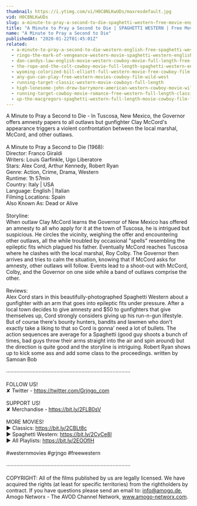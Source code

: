 ```yaml
---
thumbnail: https://i.ytimg.com/vi/H0C8NLKwUDs/maxresdefault.jpg
vid: H0C8NLKwUDs
slug: a-minute-to-pray-a-second-to-die-spaghetti-western-free-movie-english
title: "A Minute to Pray a Second to Die | SPAGHETTI WESTERN | Free Movie | English"
name: "A Minute to Pray a Second to Die"
publishedAt: "2020-01-22T01:45:01Z"
related:
  - a-minute-to-pray-a-second-to-die-western-english-free-spaghetti-western
  - ringo-the-mark-of-vengeance-western-movie-spaghetti-western-english-full-length-free-westerns
  - dan-candys-law-english-movie-western-cowboy-movie-full-length-free-movie-on-youtube
  - the-rope-and-the-colt-cowboy-movie-full-length-spaghetti-western-english-free-full-westerns
  - wyoming-colorized-bill-elliott-full-western-movie-free-cowboy-film
  - any-gun-can-play-free-western-movies-cowboy-film-wild-west
  - running-target-classic-western-movie-cowboys-full-length
  - high-lonesome-john-drew-barrymore-american-western-cowboy-movie-wild-west-english
  - running-target-cowboy-movie-romance-free-western-full-length-classic-movie
  - up-the-macgregors-spaghetti-western-full-length-movie-cowboy-film-free-western-movie
---
```


A Minute to Pray a Second to Die - In Tuscosa, New Mexico, the Governor offers amnesty papers to all outlaws but gunfighter Clay McCord's appearance triggers a violent confrontation between the local marshal, McCord, and other outlaws.<br />
<br />
A Minute to Pray a Second to Die (1968):<br />
Director: Franco Giraldi<br />
Writers: Louis Garfinkle, Ugo Liberatore<br />
Stars:  Alex Cord, Arthur Kennedy, Robert Ryan<br />
Genre:  Action, Crime, Drama, Western<br />
Runtime: 1h 57min<br />
Country: Italy | USA<br />
Language: English | Italian<br />
Filming Locations: Spain<br />
Also Known As: Dead or Alive<br />
<br />
Storyline:<br />
When outlaw Clay McCord learns the Governor of New Mexico has offered an amnesty to all who apply for it at the town of Tuscosa, he is intrigued but suspicious. He circles the vicinity, weighing the offer and encountering other outlaws, all the while troubled by occasional "spells" resembling the epileptic fits which plagued his father. Eventually McCord reaches Tuscosa where he clashes with the local marshal, Roy Colby. The Governor then arrives and tries to calm the situation, knowing that if McCord asks for amnesty, other outlaws will follow. Events lead to a shoot-out with McCord, Colby, and the Governor on one side while a band of outlaws comprise the other.<br />
<br />
Reviews:<br />
Alex Cord stars in this beautifully-photographed Spaghetti Western about a gunfighter with an arm that goes into epileptic fits under pressure. After a local town decides to give amnesty and $50 to gunfighters that give themselves up, Cord strongly considers giving up his run-n-gun lifestyle. But of course there's bounty hunters, bandits and lawmen who don't exactly take a liking to that so Cord is gonna' need a lot of bullets. The action sequences are average for a Spaghetti (good guy shoots a bunch of times, bad guys throw their arms straight into the air and spin around) but the direction is quite good and the storyline is intriguing. Robert Ryan shows up to kick some ass and add some class to the proceedings. written by Samoan Bob<br />
<br />
····················································································<br />
<br />
FOLLOW US!<br />
✘ Twitter - https://twitter.com/Grjngo_com<br />
<br />
SUPPORT US!<br />
✘ Merchandise - https://bit.ly/2FLB0sV<br />
<br />
MORE MOVIES! <br />
► Classics: https://bit.ly/2CBLt8c <br />
► Spaghetti Western: https://bit.ly/2CyCe8I <br />
► All Playlists: https://bit.ly/2EOOfIH <br />
<br />
#westernmovies #grjngo #freewestern<br />
<br />
····················································································<br />
<br />
COPYRIGHT: All of the films published by us are legally licensed. We have acquired the rights (at least for specific territories) from the rightholders by contract. If you have questions please send an email to: info@amogo.de, Amogo Networx - The AVOD Channel Network, www.amogo-networx.com.